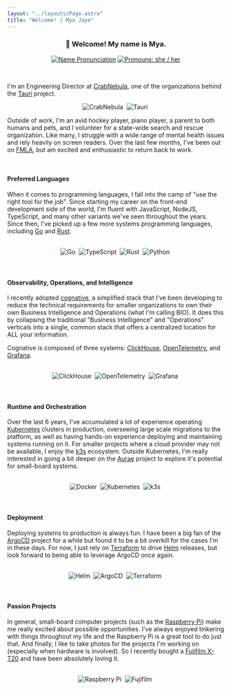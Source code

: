 ```yaml
---
layout: "../layouts/Page.astro"
title: "Welcome! | Mya Jaye"
---
```


<div align="center">

### 👋 Welcome! My name is Mya.

[![Name Pronunciation][]](https://www.google.com/search?q=pronunciation+maya)
[![Pronouns: she / her][]](https://pronoun.is/she)

[Name Pronunciation]: https://img.shields.io/badge/Pronunciation%20%F0%9F%94%88-mai·uh-pink?style=for-the-badge&labelColor=silver
[Pronouns: she / her]: https://img.shields.io/badge/Pronouns-she%2Fher-pink?style=for-the-badge&labelColor=silver

</div>
<br/>

I'm an Engineering Director at [CrabNebula][], one of the organizations behind the [Tauri][] project.

<div align="center">
<img style={{"width":"96px","height":"64px"}} alt="CrabNebula" title="CrabNebula" src="https://docs.crabnebula.dev/_astro/nova.Dh3m3o-r_Z16gVsb.webp" />&nbsp;
<img style={{"width":"96px","height":"64px"}} alt="Tauri" title="Tauri" src="https://cdn.jsdelivr.net/gh/devicons/devicon@latest/icons/tauri/tauri-original.svg" />&nbsp;
</div>

Outside of work, I'm an avid hockey player, piano player, a parent to both humans and pets, and I volunteer for a
state-wide search and rescue organization. Like many, I struggle with a wide range of mental health issues and rely
heavily on screen readers. Over the last few months, I've been out on [FMLA][], but am excited and enthusiastic to
return back to work.

[CrabNebula]: https://crabnebula.dev
[Tauri]: https://tauri.app/
[FMLA]: https://www.dol.gov/agencies/whd/fmla

<br/>

#### Preferred Languages

[Go]: https://go.dev
[Rust]: https://rust-lang.org

When it comes to programming languages, I fall into the camp of "use the right tool for the job". Since starting my
career on the front-end development side of the world, I'm fluent with JavaScript, NodeJS, TypeScript, and many other
variants we've seen throughout the years. Since then, I've picked up a few more systems programming languages, including
[Go][] and [Rust][].

<br/>
<div align="center">
<img style={{"width":"96px","height":"64px"}} alt="Go" title="Go" src="https://cdn.jsdelivr.net/gh/devicons/devicon@latest/icons/go/go-original-wordmark.svg" />&nbsp;
<img style={{"width":"96px","height":"64px"}} alt="TypeScript" title="TypeScript" src="https://cdn.jsdelivr.net/gh/devicons/devicon@latest/icons/typescript/typescript-original.svg" />&nbsp;
<img style={{"width":"96px","height":"64px"}} alt="Rust" title="Rust" src="https://cdn.jsdelivr.net/gh/devicons/devicon@latest/icons/rust/rust-original.svg" />&nbsp;
<img style={{"width":"96px","height":"64px"}} alt="Python" title="Python" src="https://cdn.jsdelivr.net/gh/devicons/devicon@latest/icons/python/python-original.svg" />&nbsp;
</div>
<br/>
<br/>

#### Observability, Operations, and Intelligence

[cognative]: https://github.com/mjpitz/cognative
[ClickHouse]: https://clickhouse.com
[OpenTelemetry]: https://opentelemetry.io
[Grafana]: https://grafana.com

I recently adopted [cognative][], a simplified stack that I've been developing to reduce the technical requirements for
smaller organizations to own their own Business Intelligence and Operations (what I'm calling BIO). It does this by
collapsing the traditional "Business Intelligence" and "Operations" verticals into a single, common stack that offers a
centralized location for ALL your information.

Cognative is composed of three systems: [ClickHouse][], [OpenTelemetry][], and [Grafana][].

<br/>
<div align="center">
<img style={{"width":"96px","height":"64px"}} alt="ClickHouse" title="ClickHouse" src="https://www.percona.com/blog/wp-content/uploads/2017/10/ClickHouse-MySQL.png" />&nbsp;
<img style={{"width":"96px","height":"64px"}} alt="OpenTelemetry" title="OpenTelemetry" src="https://cdn.jsdelivr.net/gh/devicons/devicon@latest/icons/opentelemetry/opentelemetry-original.svg" />&nbsp;
<img style={{"width":"96px","height":"64px"}} alt="Grafana" title="Grafana" src="https://cdn.jsdelivr.net/gh/devicons/devicon@latest/icons/grafana/grafana-original.svg" />&nbsp;
</div>
<br/>
<br/>

#### Runtime and Orchestration

[Kubernetes]: https://kubernetes.io
[k3s]: https://k3s.io
[Aurae]: https://github.com/aurae-runtime/aurae

Over the last 6 years, I've accumulated a lot of experience operating [Kubernetes][] clusters in production, overseeing
large scale migrations to the platform, as well as having hands-on experience deploying and maintaining systems running
on it. For smaller projects where a cloud provider may not be available, I enjoy the [k3s][] ecosystem. Outside
Kubernetes, I'm really interested in going a bit deeper on the [Aurae][] project to explore it's potential for
small-board systems.

<br/>
<div align="center">
<img style={{"width":"96px","height":"64px"}} alt="Docker" title="Docker" src="https://cdn.jsdelivr.net/gh/devicons/devicon@latest/icons/docker/docker-original.svg" />&nbsp;
<img style={{"width":"96px","height":"64px"}} alt="Kubernetes" title="Kubernetes" src="https://cdn.jsdelivr.net/gh/devicons/devicon@latest/icons/kubernetes/kubernetes-plain.svg" />&nbsp;
<img style={{"width":"96px","height":"64px"}} alt="k3s" title="k3s" src="https://cdn.jsdelivr.net/gh/devicons/devicon@latest/icons/k3s/k3s-original.svg" />&nbsp;
</div>
<br/>
<br/>

#### Deployment

[ArgoCD]: https://argo-cd.readthedocs.io/en/stable/
[Terraform]: https://terraform.io
[Helm]: https://helm.sh

Deploying systems to production is always fun. I have been a big fan of the [ArgoCD][] project for a while but found it
to be a bit overkill for the cases I'm in these days. For now, I just rely on [Terraform][] to drive [Helm][] releases,
but look forward to being able to leverage ArgoCD once again.

<br/>
<div align="center">
<img style={{"width":"96px","height":"64px"}} alt="Helm" title="Helm" src="https://cdn.jsdelivr.net/gh/devicons/devicon@latest/icons/helm/helm-original.svg" />&nbsp;
<img style={{"width":"96px","height":"64px"}} alt="ArgoCD" title="ArgoCD" src="https://cdn.jsdelivr.net/gh/devicons/devicon@latest/icons/argocd/argocd-original.svg" />&nbsp;
<img style={{"width":"96px","height":"64px"}} alt="Terraform" title="Terraform" src="https://cdn.jsdelivr.net/gh/devicons/devicon@latest/icons/terraform/terraform-original.svg" />&nbsp;
</div>
<br/>
<br/>

#### Passion Projects

[Raspberry Pi]: https://raspberrypi.com
[Fujifilm X-T20]: https://a.co/d/10mKXwR

In general, small-board computer projects (such as the [Raspberry Pi][]) make me really excited about possible
opportunities. I've always enjoyed tinkering with things throughout my life and the Raspberry Pi is a great tool to do
just that. And finally, I like to take photos for the projects I'm working on (especially when hardware is involved). So
I recently bought a [Fujifilm X-T20][] and have been absolutely loving it.

<br/>
<div align="center">
<img style={{"width":"96px","height":"64px"}} alt="Raspberry Pi" title="Raspberry Pi" src="https://cdn.jsdelivr.net/gh/devicons/devicon@latest/icons/raspberrypi/raspberrypi-original.svg" />&nbsp;
<img style={{"width":"96px","height":"64px"}} alt="Fujifilm" title="Fujifilm" src="https://simpleicons.org/icons/fujifilm.svg" />&nbsp;
</div>
<br/>
<br/>
